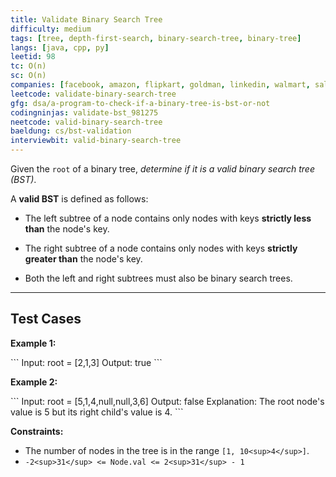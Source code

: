 ```yaml
---
title: Validate Binary Search Tree
difficulty: medium
tags: [tree, depth-first-search, binary-search-tree, binary-tree]
langs: [java, cpp, py]
leetid: 98
tc: O(n)
sc: O(n)
companies: [facebook, amazon, flipkart, goldman, linkedin, walmart, salesforce, paypal]
leetcode: validate-binary-search-tree
gfg: dsa/a-program-to-check-if-a-binary-tree-is-bst-or-not
codingninjas: validate-bst_981275
neetcode: valid-binary-search-tree
baeldung: cs/bst-validation
interviewbit: valid-binary-search-tree
---
```

Given the `root` of a binary tree, *determine if it is a valid binary search tree (BST)*.

A **valid BST** is defined as follows:

* The left <span data-keyword="subtree">subtree</span> of a node contains only nodes with keys **strictly less than** the node's key.
	
* The right subtree of a node contains only nodes with keys **strictly greater than** the node's key.
	
* Both the left and right subtrees must also be binary search trees.

---
## Test Cases
**Example 1:**

<MdxImage alt="" src="https://assets.leetcode.com/uploads/2020/12/01/tree1.jpg" style="width: 302px; height: 182px;" />
```
Input: root = [2,1,3]
Output: true
```

**Example 2:**

<MdxImage alt="" src="https://assets.leetcode.com/uploads/2020/12/01/tree2.jpg" style="width: 422px; height: 292px;" />
```
Input: root = [5,1,4,null,null,3,6]
Output: false
Explanation: The root node's value is 5 but its right child's value is 4.
```

**Constraints:**
	
* The number of nodes in the tree is in the range `[1, 10<sup>4</sup>]`.
* `-2<sup>31</sup> <= Node.val <= 2<sup>31</sup> - 1`
